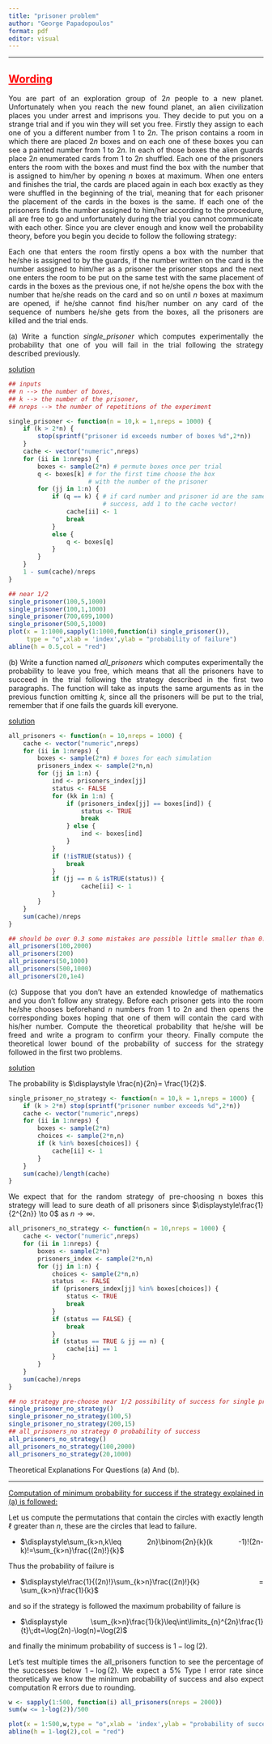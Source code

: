 ```yaml
---
title: "prisoner problem"
author: "George Papadopoulos"
format: pdf
editor: visual
---
```


```{=html}
<style>body{text-align: justify}</style>
```

------------------------------------------------------------------------

## [**Wording**]{.underline} {#sec-wording .wording style="color:red"}

You are part of an exploration group of $2n$ people to a new planet. Unfortunately when you reach the new
found planet, an alien civilization places you under arrest and imprisons you. They decide to put you on a
strange trial and if you win they will set you free. Firstly they assign to each one of you a different
number from $1$ to $2n$. The prison contains a room in which there are placed $2n$ boxes and on each one of
these boxes you can see a painted number from $1$ to $2n$. In each of those boxes the alien guards place
$2n$ enumerated cards from $1$ to $2n$ shuffled. Each one of the prisoners enters the room with the boxes
and must find the box with the number that is assigned to him/her by opening $n$ boxes at maximum. When one
enters and finishes the trial, the cards are placed again in each box exactly as they were shuffled in the
beginning of the trial, meaning that for each prisoner the placement of the cards in the boxes is the same.
If each one of the prisoners finds the number assigned to him/her according to the procedure, all are free
to go and unfortunately during the trial you cannot communicate with each other. Since you are clever enough
and know well the probability theory, before you begin you decide to follow the following strategy:

Each one that enters the room firstly opens a box with the number that he/she is assigned to by the guards,
if the number written on the card is the number assigned to him/her as a prisoner the prisoner stops and the
next one enters the room to be put on the same test with the same placement of cards in the boxes as the
previous one, if not he/she opens the box with the number that he/she reads on the card and so on until $n$
boxes at maximum are opened, if he/she cannot find his/her number on any card of the sequence of numbers
he/she gets from the boxes, all the prisoners are killed and the trial ends.

\(a\) Write a function *single_prisoner* which computes experimentally the probability that one of you 
will fail in the trial following the strategy described previously.

[solution]{.underline}

```r
## inputs 
## n --> the number of boxes,
## k --> the number of the prisoner,
## nreps --> the number of repetitions of the experiment

single_prisoner <- function(n = 10,k = 1,nreps = 1000) {
    if (k > 2*n) {
        stop(sprintf("prisoner id exceeds number of boxes %d",2*n))
    }
    cache <- vector("numeric",nreps)
    for (ii in 1:nreps) {
        boxes <- sample(2*n) # permute boxes once per trial
        q <- boxes[k] # for the first time choose the box 
                      # with the number of the prisoner
        for (jj in 1:n) {
            if (q == k) { # if card number and prisoner id are the same,
                          # success, add 1 to the cache vector!
                cache[ii] <- 1
                break
            }
            else {
                q <- boxes[q]
            }
        }
    }
    1 - sum(cache)/nreps
}
```

```r
## near 1/2 
single_prisoner(100,5,1000)
single_prisoner(100,1,1000)
single_prisoner(700,699,1000)
single_prisoner(500,5,1000)
plot(x = 1:1000,sapply(1:1000,function(i) single_prisoner()),
     type = "o",xlab = 'index',ylab = "probability of failure")
abline(h = 0.5,col = "red")
```

\(b\) Write a function named *all_prisoners* which computes experimentally the probability to leave you
free, which means that all the prisoners have to succeed in the trial following the strategy described in
the first two paragraphs. The function will take as inputs the same arguments as in the previous function
omitting $k$, since all the prisoners will be put to the trial, remember that if one fails the guards kill
everyone.

[solution]{.underline}

```r
all_prisoners <- function(n = 10,nreps = 1000) {
    cache <- vector("numeric",nreps)
    for (ii in 1:nreps) {
        boxes <- sample(2*n) # boxes for each simulation
        prisoners_index <- sample(2*n,n)
        for (jj in 1:n) {
            ind <- prisoners_index[jj]
            status <- FALSE
            for (kk in 1:n) {
                if (prisoners_index[jj] == boxes[ind]) {
                    status <- TRUE
                    break
                } else {
                    ind <- boxes[ind]
                }
            }
            if (!isTRUE(status)) {
                break
            } 
            if (jj == n & isTRUE(status)) {
                    cache[ii] <- 1
            }
        }
    }
    sum(cache)/nreps
}
```

```r
## should be over 0.3 some mistakes are possible little smaller than 0.3
all_prisoners(100,2000)
all_prisoners(200)
all_prisoners(50,1000)
all_prisoners(500,1000)
all_prisoners(20,1e4)
```

\(c\) Suppose that you don't have an extended knowledge of mathematics and you don't follow any strategy.
Before each prisoner gets into the room he/she chooses beforehand $n$ numbers from $1$ to $2n$ and then
opens the corresponding boxes hoping that one of them will contain the card with his/her number. Compute the
theoretical probability that he/she will be freed and write a program to confirm your theory. Finally
compute the theoretical lower bound of the probability of success for the strategy followed in the first
two problems.

[solution]{.underline}

The probability is $\displaystyle \frac{n}{2n}= \frac{1}{2}$.

```r
single_prisoner_no_strategy <- function(n = 10,k = 1,nreps = 1000) {
    if (k > 2*n) stop(sprintf("prisoner number exceeds %d",2*n))
    cache <- vector("numeric",nreps)
    for (ii in 1:nreps) {
        boxes <- sample(2*n)
        choices <- sample(2*n,n)
        if (k %in% boxes[choices]) {
            cache[ii] <- 1
        }
    }
    sum(cache)/length(cache)
}
```

We expect that for the random strategy of pre-choosing n boxes this strategy will lead to sure
death of all prisoners since $\displaystyle\frac{1}{2^{2n}} \to 0$ as $n\to\infty$.

```r
all_prisoners_no_strategy <- function(n = 10,nreps = 1000) {
    cache <- vector("numeric",nreps)
    for (ii in 1:nreps) {
        boxes <- sample(2*n)
        prisoners_index <- sample(2*n,n)
        for (jj in 1:n) {
            choices <- sample(2*n,n)
            status  <- FALSE
            if (prisoners_index[jj] %in% boxes[choices]) {
                status <- TRUE
                break
            }
            if (status == FALSE) {
                break
            }
            if (status == TRUE & jj == n) {
                cache[ii] == 1
            }
        }
    }
    sum(cache)/nreps
}
```

```r
## no strategy pre-choose near 1/2 possibility of success for single prisoner
single_prisoner_no_strategy()
single_prisoner_no_strategy(100,5)
single_prisoner_no_strategy(200,15)
## all_prisoners_no strategy 0 probability of success
all_prisoners_no_strategy()
all_prisoners_no_strategy(100,2000)
all_prisoners_no_strategy(20,1000)
```

Theoretical Explanations For Questions (a) And (b).

------------------------------------------------------------------------

[Computation of minimum probability for success if the strategy explained in (a) is followed:]{.underline}

Let us compute the permutations that contain the circles with exactly length $\ell$ greater 
than $n$, these are the circles that lead to failure.

-   $\displaystyle\sum_{k>n,k\leq 2n}\binom{2n}{k}(k -1)!(2n-k)!=\sum_{k>n}\frac{(2n)!}{k}$

Thus the probability of failure is

-   $\displaystyle\frac{1}{(2n)!}\sum_{k>n}\frac{(2n)!}{k} = \sum_{k>n}\frac{1}{k}$

and so if the strategy is followed the maximum probability of failure is

-   $\displaystyle \sum_{k>n}\frac{1}{k}\leq\int\limits_{n}^{2n}\frac{1}{t}\;dt=\log(2n)-\log(n)=\log(2)$

and finally the minimum probability of success is $\displaystyle 1-\log(2)$.

Let's test multiple times the all_prisoners function to see the percentage of the successes below
$1-\log(2)$. We expect a 5% Type I error rate since theoretically we know the minimum probability 
of success and also expect computation R errors due to rounding.

```r
w <- sapply(1:500, function(i) all_prisoners(nreps = 2000))
sum(w <= 1-log(2))/500
```

```r
plot(x = 1:500,w,type = "o",xlab = 'index',ylab = "probability of success")
abline(h = 1-log(2),col = "red")
```
